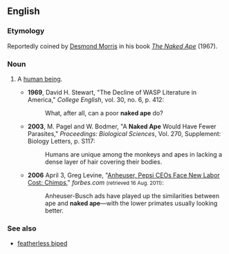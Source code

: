 ==English==
{{wikipedia}}
===Etymology===
Reportedly coined by [[w:Desmond_Morris|Desmond Morris]] in his book ''[[w:The_Naked_Ape|The Naked Ape]]'' (1967).

===Noun===
{{en-noun|head=[[naked]] [[ape]]}}

# {{context|idiomatic|often|humorous|lang=en}} A [[human being]].
#* '''1969''', David H. Stewart, "The Decline of WASP Literature in America," ''College English'', vol. 30, no. 6, p. 412:
#*: What, after all, can a poor '''naked ape''' do?
#* '''2003''', M. Pagel and W. Bodmer, "A '''Naked Ape''' Would Have Fewer Parasites," ''Proceedings: Biological Sciences'', Vol. 270, Supplement: Biology Letters, p. S117:
#*: Humans are unique among the monkeys and apes in lacking a dense layer of hair covering their bodies.
#* '''2006''' April 3, Greg Levine, "[http://www.forbes.com/2006/04/03/chimps-actors-ads-cx_gl_0403autofacescan08.html Anheuser, Pepsi CEOs Face New Labor Cost: Chimps]," ''forbes.com'' <small>(retrieved 16 Aug. 2011)</small>:
#*: Anheuser-Busch ads have played up the similarities between ape and '''naked ape'''—with the lower primates usually looking better.

===See also===
* [[featherless biped]]